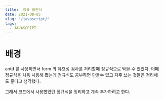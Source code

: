 ```yaml
---
title:  정규 표현식
date: 2021-08-05
slug: "/javascript/"
tags:
  - JAVASCRIPT
---
```


# 배경

antd 를 사용하면서
form 의 유효성 검사를 처리할때
정규식으로 막을 수 있었다.
이때 정규식을 처음 사용해 봤는데
정규식도 공부하면 만들수 있고
자주 쓰는 것들은 정리해도 좋다고 생각했다.

그래서 코드에서 사용했었던 정규식을 정리하고
계속 추가하려고 한다.

